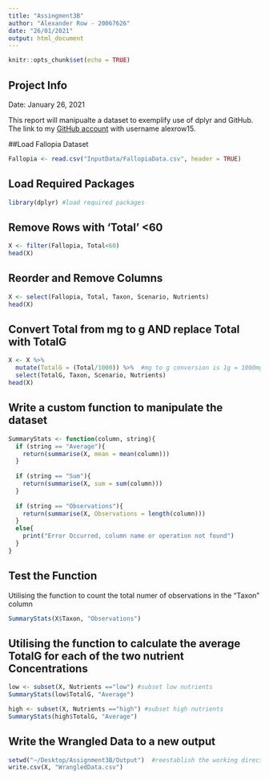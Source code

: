 ```yaml
---
title: "Assingment3B"
author: "Alexander Row - 20067626"
date: "26/01/2021"
output: html_document
---
```


```r
knitr::opts_chunk$set(echo = TRUE)
```



## Project Info

Date: January 26, 2021

This report will manipualte a dataset to exemplify use of dplyr and GitHub. The link to my [GitHub account](https://github.com/settings/profile) with username alexrow15.

##Load Fallopia Dataset
```r
Fallopia <- read.csv("InputData/FallopiaData.csv", header = TRUE)
```

## Load Required Packages
```r
library(dplyr) #load required packages
```

## Remove Rows with **'Total'** <60
```r
X <- filter(Fallopia, Total<60)
head(X)
```

## Reorder and Remove Columns
```r
X <- select(Fallopia, Total, Taxon, Scenario, Nutrients)
head(X)
```

## Convert Total from mg to g AND replace Total with TotalG
```r
X <- X %>%
  mutate(TotalG = (Total/1000)) %>%  #mg to g conversion is 1g = 1000mg
  select(TotalG, Taxon, Scenario, Nutrients)
head(X)
```

## Write a custom function to manipulate the dataset
```r

SummaryStats <- function(column, string){
  if (string == "Average"){
    return(summarise(X, mean = mean(column)))
  } 
  
  if (string == "Sum"){
    return(summarise(X, sum = sum(column)))
  }
  
  if (string == "Observations"){
    return(summarise(X, Observations = length(column)))
  }
  else{
    print("Error Occurred, column name or operation not found")
  }
}
```

## Test the Function

Utilising the function to count the total numer of observations in the "Taxon" column
```r
SummaryStats(X$Taxon, "Observations")
```

## Utilising the function to calculate the average TotalG for each of the two nutrient Concentrations
```r
low <- subset(X, Nutrients =="low") #subset low nutrients
SummaryStats(low$TotalG, "Average")
```
```r
high <- subset(X, Nutrients =="high") #subset high nutrients
SummaryStats(high$TotalG, "Average")
```

## Write the Wrangled Data to a new output

```r
setwd("~/Desktop/Assignment3B/Output")  #reestablish the working directory in order to write the wrangled data to the output folder
write.csv(X, "WrangledData.csv")
```





